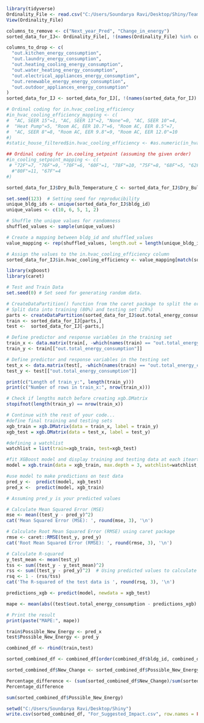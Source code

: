 ```{r}
library(tidyverse)
Ordinality_File <- read.csv("C:/Users/Soundarya Ravi/Desktop/Shiny/Team2_Final_SEW_Ordinal_Modelling1.csv")
View(Ordinality_File)
```

```{r}
columns_to_remove <- c("Next_year_Pred", "Change_in_energy")
sorted_data_for_IJ<- Ordinality_File[, !(names(Ordinality_File) %in% columns_to_remove)]
```


```{r}
columns_to_drop <- c(
  "out.kitchen_energy_consumption",
  "out.laundry_energy_consumption",
  "out.heating_cooling_energy_consumption",
  "out.water_heating_energy_consumption",
  "out.electrical_appliances_energy_consumption",
  "out.renewable_energy_energy_consumption",
  "out.outdoor_appliances_energy_consumption"
)
sorted_data_for_IJ <- sorted_data_for_IJ[, !(names(sorted_data_for_IJ) %in% columns_to_drop)]

```

```{r}
# Ordinal coding for in.hvac_cooling_efficiency
#in_hvac_cooling_efficiency_mapping <- c(
#  "AC, SEER 15"=1, "AC, SEER 13"=2, "None"=0, "AC, SEER 10"=4,
#  "Heat Pump"=5, "Room AC, EER 10.7"=6, "Room AC, EER 8.5"=7,
#  "AC, SEER 8"=8, "Room AC, EER 9.8"=9, "Room AC, EER 12.0"=10
#)
#static_house_filtered$in.hvac_cooling_efficiency <- #as.numeric(in_hvac_cooling_efficiency_mapping[static_house_filtered$in.hvac_cooling_efficien#cy])

## Ordinal coding for in.cooling_setpoint (assuming the given order)
#in_cooling_setpoint_mapping <- c(
 # "72F"=7, "76F"=9, "70F"=6, "60F"=1, "78F"=10, "75F"=8, "68F"=5, "62F"=2, "65F"=3,
  #"80F"=11, "67F"=4
#)
```


```{r}


sorted_data_for_IJ$Dry_Bulb_Temperature_C <- sorted_data_for_IJ$Dry_Bulb_Temperature_C + 5
```

```{r}
set.seed(123)  # Setting seed for reproducibility
unique_bldg_ids <- unique(sorted_data_for_IJ$bldg_id)
unique_values <- c(10, 6, 5, 1, 2)

# Shuffle the unique values for randomness
shuffled_values <- sample(unique_values)

# Create a mapping between bldg_id and shuffled_values
value_mapping <- rep(shuffled_values, length.out = length(unique_bldg_ids))

# Assign the values to the in.hvac_cooling_efficiency column
sorted_data_for_IJ$in.hvac_cooling_efficiency <- value_mapping[match(sorted_data_for_IJ$bldg_id, unique_bldg_ids)]


```


```{r}
library(xgboost)
library(caret) 
```


```{r}
# Test and Train Data
set.seed(0) # Set seed for generating random data.

# CreateDataPartition() function from the caret package to split the original dataset into a training and testing set
# Split data into training (80%) and testing set (20%)
parts <- createDataPartition(sorted_data_for_IJ$out.total_energy_consumption, p = 0.8, list = FALSE)
train <- sorted_data_for_IJ[parts,]
test <-  sorted_data_for_IJ[-parts,]

# Define predictor and response variables in the training set
train_x <- data.matrix(train[, -which(names(train) == "out.total_energy_consumption")])
train_y <- train[["out.total_energy_consumption"]]

# Define predictor and response variables in the testing set
test_x <- data.matrix(test[, -which(names(train) == "out.total_energy_consumption")])
test_y <- test[["out.total_energy_consumption"]]

print(c("Length of train_y:", length(train_y)))
print(c("Number of rows in train_x:", nrow(train_x)))

# Check if lengths match before creating xgb.DMatrix
stopifnot(length(train_y) == nrow(train_x))

# Continue with the rest of your code...
#define final training and testing sets
xgb_train = xgb.DMatrix(data = train_x, label = train_y)
xgb_test = xgb.DMatrix(data = test_x, label = test_y)

```


```{r}
#defining a watchlist
watchlist = list(train=xgb_train, test=xgb_test)

#fit XGBoost model and display training and testing data at each iteartion
model = xgb.train(data = xgb_train, max.depth = 3, watchlist=watchlist, nrounds = 100)
```

```{r}
#use model to make predictions on test data
pred_y <-  predict(model, xgb_test)
pred_x <-  predict(model, xgb_train)
```

```{r}
# Assuming pred_y is your predicted values

# Calculate Mean Squared Error (MSE)
mse <- mean((test_y - pred_y)^2)
cat('Mean Squared Error (MSE): ', round(mse, 3), '\n')

# Calculate Root Mean Squared Error (RMSE) using caret package
rmse <- caret::RMSE(test_y, pred_y)
cat('Root Mean Squared Error (RMSE): ', round(rmse, 3), '\n')

# Calculate R-squared
y_test_mean <- mean(test_y)
tss <- sum((test_y - y_test_mean)^2)
rss <- sum((test_y - pred_y)^2)  # Using predicted values to calculate residuals
rsq <- 1 - (rss/tss)
cat('The R-squared of the test data is ', round(rsq, 3), '\n')
```

```{r}
predictions_xgb <- predict(model, newdata = xgb_test)

mape <- mean(abs((test$out.total_energy_consumption - predictions_xgb) / test$out.total_energy_consumption )) * 100

# Print the result
print(paste("MAPE:", mape))
```
```{r}
train$Possible_New_Energy <- pred_x
test$Possible_New_Energy <- pred_y
```

```{r}
combined_df <- rbind(train,test)
```

```{r}
sorted_combined_df <- combined_df[order(combined_df$bldg_id, combined_df$time_split), ]
```


```{r}
sorted_combined_df$New_Change <- sorted_combined_df$Possible_New_Energy - sorted_combined_df$out.total_energy_consumption
```

```{r}
Percentage_difference <- (sum(sorted_combined_df$New_Change)/sum(sorted_combined_df$out.total_energy_consumption)) * 100
Percentage_difference
```

```{r}
sum(sorted_combined_df$Possible_New_Energy)
```



```{r}

setwd("C:/Users/Soundarya Ravi/Desktop/Shiny")
write.csv(sorted_combined_df, "For_Suggested_Impact.csv", row.names = FALSE)
```


